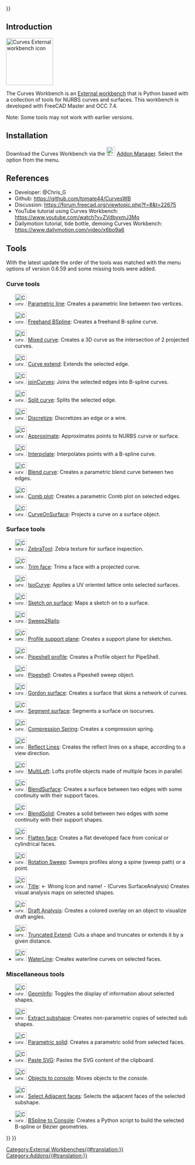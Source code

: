 <languages/>
{{UnfinishedDocu{{#translation:}}}}

<translate>

==Introduction== <!--T:2-->

</translate>
[[Image:Curves_workbench_icon.svg|thumb|128px|<translate><!--T:13--> Curves External workbench icon</translate>]]
{{TOCright}}
<translate>

<!--T:3-->
The Curves Workbench is an [[External_workbenches|External workbench]] that is Python based with a collection of tools for NURBS curves and surfaces. This workbench is developed with FreeCAD Master and OCC 7.4.

<!--T:14-->
Note: Some tools may not work with earlier versions.

==Installation== <!--T:4-->

<!--T:5-->
Download the Curves Workbench via the [[Image:Std_AddonMgr.svg|24px|link=Std_AddonMgr]] [[Std_AddonMgr|Addon Manager]]. Select the {{MenuCommand|Tools → Addon Manager}} option from the menu.

==References== <!--T:6-->

<!--T:7-->
* Developer: @Chris_G
* Github: https://github.com/tomate44/CurvesWB
* Discussion: https://forum.freecad.org/viewtopic.php?f=8&t=22675
* YouTube tutorial using Curves Workbench: https://www.youtube.com/watch?v=ZVdbvxmJ3Mo
* Dailymotion tutorial, tide bottle, demoing Curves Workbench: https://www.dailymotion.com/video/x6bo9a6

==Tools== <!--T:8-->

<!--T:15-->
With the latest update the order of the tools was matched with the menu options of version 0.6.59 and some missing tools were added.

===Curve tools=== <!--T:16-->

<!--T:17-->
* [[Image:Curves_Line.svg|32px]] [[Curves_Line|Parametric line]]: Creates a parametric line between two vertices.

<!--T:18-->
* [[Image:Curves_EditableSpline.svg|32px]] [[Curves_EditableSpline|Freehand BSpline]]: Creates a freehand B-spline curve.

<!--T:19-->
* [[Image:Curves_MixedCurve.svg|32px]] [[Curves_MixedCurve|Mixed curve]]: Creates a 3D curve as the intersection of 2 projected curves.

<!--T:20-->
* [[Image:Curves_ExtendCurve.svg|32px]] [[Curves_ExtendCurve|Curve extend]]: Extends the selected edge.

<!--T:21-->
* [[Image:Curves_JoinCurve.svg|32px]] [[Curves_JoinCurve|joinCurves]]: Joins the selected edges into B-spline curves.

<!--T:22-->
* [[Image:Curves_SplitCurve.svg|32px]] [[Curves_SplitCurve|Split curve]]: Splits the selected edge.

<!--T:23-->
* [[Image:Curves_Discretize.svg|32px]] [[Curves_Discretize|Discretize]]: Discretizes an edge or a wire.

<!--T:24-->
* [[Image:Curves_Approximate.svg|32px]] [[Curves_Approximate|Approximate]]: Approximates points to NURBS curve or surface.

<!--T:25-->
* [[Image:Curves_Interpolate.svg|32px]] [[Curves_Interpolate|Interpolate]]: Interpolates points with a B-spline curve.

<!--T:26-->
* [[Image:Curves_ParametricBlendCurve.svg|32px]] [[Curves_ParametricBlendCurve|Blend curve]]: Creates a parametric blend curve between two edges.

<!--T:27-->
* [[Image:Curves_ParametricComb.svg|32px]] [[Curves_ParametricComb|Comb plot]]: Creates a parametric Comb plot on selected edges.

<!--T:28-->
* [[Image:Curves_CurveOnSurface.svg|32px]] [[Curves_CurveOnSurface|CurveOnSurface]]: Projects a curve on a surface object.

===Surface tools=== <!--T:29-->

<!--T:30-->
* [[Image:Curves_ZebraTool.svg|32px]] [[Curves_ZebraTool|ZebraTool]]: Zebra texture for surface inspection.

<!--T:31-->
* [[Image:Curves_TrimFace.svg|32px]] [[Curves_TrimFace|Trim face]]: Trims a face with a projected curve.

<!--T:32-->
* [[Image:Curves_IsoCurve.svg|32px]] [[Curves_IsoCurve|IsoCurve]]: Applies a UV oriented lattice onto selected surfaces.

<!--T:33-->
* [[Image:Curves_SketchOnSurface.svg|32px]] [[Curves_SketchOnSurface|Sketch on surface]]: Maps a sketch on to a surface.

<!--T:34-->
* [[Image:Curves_Sweep2Rails.svg|32px]] [[Curves_Sweep2Rails|Sweep2Rails]]:

<!--T:35-->
* [[Image:Curves_ProfileSupport.svg|32px]] [[Curves_ProfileSupport|Profile support plane]]: Creates a support plane for sketches.

<!--T:36-->
* [[Image:Curves_PipeshellProfile.svg|32px]] [[Curves_PipeshellProfile|Pipeshell profile]]: Creates a Profile object for PipeShell.

<!--T:37-->
* [[Image:Curves_Pipeshell.svg|32px]] [[Curves_Pipeshell|Pipeshell]]: Creates a Pipeshell sweep object.

<!--T:38-->
* [[Image:Curves_GordonSurface.svg|32px]] [[Curves_GordonSurface|Gordon surface]]: Creates a surface that skins a network of curves.

<!--T:39-->
* [[Image:Curves_SegmentSurface.svg|32px]] [[Curves_SegmentSurface|Segment surface]]: Segments a surface on isocurves.

<!--T:40-->
* [[Image:Curves_CompressionSpring.svg|32px]] [[Curves_CompressionSpring|Compression Spring]]: Creates a compression spring.

<!--T:41-->
* [[Image:Curves_ReflectLines.svg|32px]] [[Curves_ReflectLines|Reflect Lines]]: Creates the reflect lines on a shape, according to a view direction.

<!--T:42-->
* [[Image:Curves_MultiLoft.svg|32px]] [[Curves_MultiLoft|MultiLoft]]: Lofts profile objects made of multiple faces in parallel.

<!--T:43-->
* [[Image:Curves_BlendSurf2.svg|32px]] [[Curves_BlendSurf2|BlendSurface]]: Creates a surface between two edges with some continuity with their support faces.

<!--T:58-->
* [[Image:Curves_BlendSolid.svg|32px]] [[Curves_BlendSolid|BlendSolid]]: Creates a solid between two edges with some continuity with their support shapes.

<!--T:44-->
* [[Image:Curves_FlattenFace.svg|32px]] [[Curves_FlattenFace|Flatten face]]: Creates a flat developed face from conical or cylindrical faces.

<!--T:45-->
* [[Image:Curves_RotationSweep.svg|32px]] [[Curves_RotationSweep|Rotation Sweep]]: Sweeps profiles along a spine (sweep path) or a point.

<!--T:46-->
* [[Image:Curves_ZebraTool.svg|32px]] [[Curves_SurfaceAnalysis|Title]]: <- Wrong Icon and name! - (Curves SurfaceAnalysis) Creates visual analysis maps on selected shapes.

<!--T:47-->
* [[Image:Curves_DraftAnalysis.svg|32px]] [[Curves_DraftAnalysis|Draft Analysis]]: Creates a colored overlay on an object to visualize draft angles.

<!--T:48-->
* [[Image:Curves_TruncateExtend.svg|32px]] [[Curves_TruncateExtend|Truncated Extend]]: Cuts a shape and truncates or extends it by a given distance.

<!--T:49-->
* [[Image:Curves_WaterlineCurves.svg|32px]] [[Curves_WaterlineCurves|WaterLine]]: Creates waterline curves on selected faces.

===Miscellaneous tools=== <!--T:50-->

<!--T:51-->
* [[Image:Curves_GeomInfo.svg|32px]] [[Curves_GeomInfo|GeomInfo]]: Toggles the display of information about selected shapes.

<!--T:52-->
* [[Image:Curves_ExtractSubshape.svg|32px]] [[Curves_ExtractSubshape|Extract subshape]]: Creates non-parametric copies of selected sub shapes.

<!--T:53-->
* [[Image:Curves_ParametricSolid.svg|32px]] [[Curves_ParametricSolid|Parametric solid]]: Creates a parametric solid from selected faces.

<!--T:54-->
* [[Image:Curves_PasteSVG.svg|32px]] [[Curves_PasteSVG|Paste SVG]]: Pastes the SVG content of the clipboard.

<!--T:55-->
* [[Image:Curves_ToConsole.svg|32px]] [[Curves_ToConsole|Objects to console]]: Moves objects to the console.

<!--T:56-->
* [[Image:Curves_AdjacentFaces.svg|32px]] [[Curves_AdjacentFaces|Select Adjacent faces]]: Selects the adjacent faces of the selected subshape.

<!--T:57-->
* [[Image:Curves_BSplineToConsole.svg|32px]] [[Curves_BSplineToConsole|BSpline to Console]]: Creates a Python script to build the selected B-spline or Bézier geometries.


</translate>
{{Curves Tools navi{{#translation:}}}}
{{Userdocnavi{{#translation:}}}}
[[Category:External Workbenches{{#translation:}}]]
[[Category:Addons{{#translation:}}]]